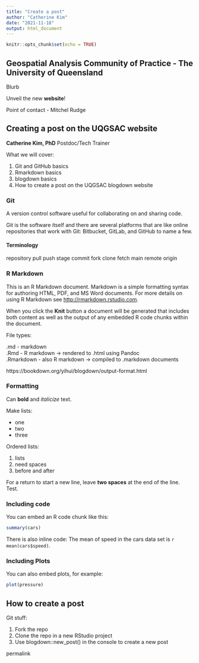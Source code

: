 ```yaml
---
title: "Create a post"
author: "Catherine Kim"
date: "2021-11-18"
output: html_document
---
```


```r
knitr::opts_chunk$set(echo = TRUE)
```

## Geospatial Analysis Community of Practice - The University of Queensland 

Blurb

Unveil the new **website**!

Point of contact - Mitchel Rudge

## Creating a post on the UQGSAC website

**Catherine Kim, PhD** 
Postdoc/Tech Trainer

What we will cover:

1. Git and GitHub basics
2. Rmarkdown basics
3. blogdown basics
4. How to create a post on the UQGSAC blogdown website 

### Git

A version control software useful for collaborating on and sharing code.

Git is the software itself and there are several platforms that are like online repositories that work with Git: Bitbucket, GitLab, and GitHub to name a few.

#### Terminology

repository 
pull
push
stage
commit
fork
clone
fetch
main
remote
origin

### R Markdown

This is an R Markdown document. Markdown is a simple formatting syntax for authoring HTML, PDF, and MS Word documents. For more details on using R Markdown see <http://rmarkdown.rstudio.com>.

When you click the **Knit** button a document will be generated that includes both content as well as the output of any embedded R code chunks within the document. 

File types:

.md - markdown  
.Rmd - R markdown -> rendered to .html using Pandoc  
.Rmarkdown - also R markdown -> compiled to .markdown documents  

https://bookdown.org/yihui/blogdown/output-format.html

### Formatting

Can **bold** and *italicize* text.

Make lists:

* one
* two
* three

Ordered lists:

1. lists
2. need spaces
3. before and after

For a return to start a new line, leave **two spaces** at the end of the line.  
Test.


### Including code

You can embed an R code chunk like this:

```r
summary(cars)
```

There is also inline code: The mean of speed in the cars data set is `r mean(cars$speed)`.



### Including Plots

You can also embed plots, for example:

```r
plot(pressure)
```


## How to create a post

Git stuff:

1. Fork the repo
2. Clone the repo in a new RStudio project
3. Use blogdown::new_post() in the console to create a new post


permalink